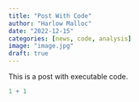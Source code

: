 ```yaml
---
title: "Post With Code"
author: "Harlow Malloc"
date: "2022-12-15"
categories: [news, code, analysis]
image: "image.jpg"
draft: true
---
```


This is a post with executable code.

```r
1 + 1
```
